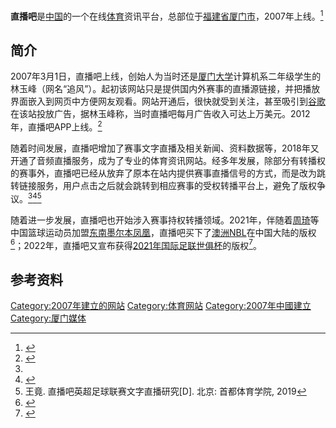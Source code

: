 {{Infobox website
| name                 = 直播吧
| native_name          = 
| native_name_lang     = 
| logo                 = 
| logo_caption         = 
| screenshot           = 
| screenshot_size      = 
| collapsible          = 
| collapsetext         = 
| caption              = 
| headquarters     = {{CHN}}[[福建省|福建省]][[厦门市|厦门市]]
| url                  = [https://www.zhibo8.cc/ zhibo8.cc]
| type                 = 体育资讯
| language             = [[简体中文|简体中文]]
| registration         = 可選（留言时需要）
| owner                = 
| author               = 林玉峰（网名“追风”）
| launch_date          = {{Start_date_and_age|2007|3|1}}
| current_status       = 活跃
| content_license      = 
}}
'''直播吧'''是[[中华人民共和国|中国]]的一个在线[[体育|体育]]资讯平台，总部位于[[福建省|福建省]][[厦门市|厦门市]]，2007年上线。<ref>{{cite news |title=从宿舍开始，做到月活1000多万，这家体育直播网站十年来没有拿过投资人一分钱 |url=https://36kr.com/coop/zaker/5050686.html |accessdate=2020-09-21 |publisher=36氪 |date=2016-08-22}}</ref>

==简介==
2007年3月1日，直播吧上线，创始人为当时还是[[厦门大学|厦门大学]]计算机系二年级学生的林玉峰（网名“追风”）。起初该网站只是提供国内外赛事的直播源链接，并把播放界面嵌入到网页中方便网友观看。网站开通后，很快就受到关注，甚至吸引到[[谷歌|谷歌]]在该站投放广告，据林玉峰称，当时直播吧每月广告收入可达上万美元。2012年，直播吧APP上线。<ref name=xmwb>{{cite news |author1=张海军 |title=林玉峰:做体育App里低调的第一名 |url=http://epaper.xmnn.cn/xmwb/20190126/201901/t20190126_5252404.htm |accessdate=2020-09-21 |agency=厦门晚报 |website=厦门网 |date=2019-01-26}}</ref>

随着时间发展，直播吧增加了赛事文字直播及相关新闻、资料数据等，2018年又开通了音频直播服务，成为了专业的体育资讯网站。经多年发展，除部分有转播权的赛事外，直播吧已经从放弃了原本在站内提供赛事直播信号的方式，而是改为跳转链接服务，用户点击之后就会跳转到相应赛事的受权转播平台上，避免了版权争议。<ref name=xmwb/><ref>{{cite web |title=直播吧百科 |url=https://www.zhibo8.cc/baike.htm |publisher=直播吧 |accessdate=2020-09-21 |language=zh-hans |date=2019-04-24 }}{{Dead link}}</ref><ref>王竟. 直播吧英超足球联赛文字直播研究[D]. 北京: 首都体育学院, 2019</ref>

随着进一步发展，直播吧也开始涉入赛事持权转播领域。2021年，伴随着[[周琦_(篮球运动员)|周琦]]等中国篮球运动员加盟[[东南墨尔本凤凰|东南墨尔本凤凰]]，直播吧买下了[[澳洲|澳洲]][[國家籃球聯賽_(澳洲)|NBL]]在中国大陆的版权<ref>{{cite news |title=官宣！直播吧拿下NBL版权 周琦&NBL全场次免费观看📺️ |url=https://news.zhibo8.cc/nba/2021-12-22/61bd944dc7ba2.htm |accessdate=2022-01-24 |publisher=直播吧 |date=2021-12-22 |archive-date=2022-01-24 |archive-url=https://web.archive.org/web/20220124022800/https://news.zhibo8.cc/nba/2021-12-22/61bd944dc7ba2.htm |dead-url=no }}</ref>；2022年，直播吧又宣布获得[[2021年國際足協世界冠軍球會盃|2021年国际足联世俱杯]]的版权<ref>{{cite news |title=📣官宣！直播吧拿下世俱杯版权，春节一起见证冠军诞生！ |url=https://news.zhibo8.cc/zuqiu/2022-01-23/61ecf4850735c.htm |accessdate=2022-01-24 |publisher=直播吧 |date=2022-01-24 |archive-date=2022-01-24 |archive-url=https://web.archive.org/web/20220124022801/https://news.zhibo8.cc/zuqiu/2022-01-23/61ecf4850735c.htm |dead-url=no }}</ref>。

==参考资料==
{{reflist}}


[[Category:2007年建立的网站|Category:2007年建立的网站]]
[[Category:体育网站|Category:体育网站]]
[[Category:2007年中國建立|Category:2007年中國建立]]
[[Category:厦门媒体|Category:厦门媒体]]